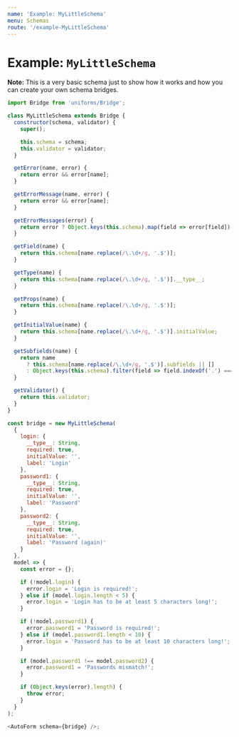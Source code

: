 ```yaml
---
name: 'Example: MyLittleSchema'
menu: Schemas
route: '/example-MyLittleSchema'
---
```


# Example: `MyLittleSchema`

**Note:** This is a very basic schema just to show how it works and how you can create your own schema bridges.

```js
import Bridge from 'uniforms/Bridge';

class MyLittleSchema extends Bridge {
  constructor(schema, validator) {
    super();

    this.schema = schema;
    this.validator = validator;
  }

  getError(name, error) {
    return error && error[name];
  }

  getErrorMessage(name, error) {
    return error && error[name];
  }

  getErrorMessages(error) {
    return error ? Object.keys(this.schema).map(field => error[field]) : [];
  }

  getField(name) {
    return this.schema[name.replace(/\.\d+/g, '.$')];
  }

  getType(name) {
    return this.schema[name.replace(/\.\d+/g, '.$')].__type__;
  }

  getProps(name) {
    return this.schema[name.replace(/\.\d+/g, '.$')];
  }

  getInitialValue(name) {
    return this.schema[name.replace(/\.\d+/g, '.$')].initialValue;
  }

  getSubfields(name) {
    return name
      ? this.schema[name.replace(/\.\d+/g, '.$')].subfields || []
      : Object.keys(this.schema).filter(field => field.indexOf('.') === -1);
  }

  getValidator() {
    return this.validator;
  }
}

const bridge = new MyLittleSchema(
  {
    login: {
      __type__: String,
      required: true,
      initialValue: '',
      label: 'Login'
    },
    password1: {
      __type__: String,
      required: true,
      initialValue: '',
      label: 'Password'
    },
    password2: {
      __type__: String,
      required: true,
      initialValue: '',
      label: 'Password (again)'
    }
  },
  model => {
    const error = {};

    if (!model.login) {
      error.login = 'Login is required!';
    } else if (model.login.length < 5) {
      error.login = 'Login has to be at least 5 characters long!';
    }

    if (!model.password1) {
      error.password1 = 'Password is required!';
    } else if (model.password1.length < 10) {
      error.login = 'Password has to be at least 10 characters long!';
    }

    if (model.password1 !== model.password2) {
      error.password1 = 'Passwords mismatch!';
    }

    if (Object.keys(error).length) {
      throw error;
    }
  }
);

<AutoForm schema={bridge} />;
```
